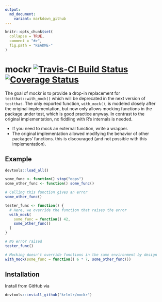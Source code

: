 ```yaml
---
output:
  md_document:
    variant: markdown_github
---
```


<!-- README.md is generated from README.Rmd. Please edit that file -->

```r
knitr::opts_chunk$set(
  collapse = TRUE,
  comment = "#>",
  fig.path = "README-"
)
```

# mockr [![Travis-CI Build Status](https://travis-ci.org/krlmlr/mockr.svg?branch=master)](https://travis-ci.org/krlmlr/mockr) [![Coverage Status](https://img.shields.io/codecov/c/github/krlmlr/mockr/master.svg)](https://codecov.io/github/krlmlr/mockr?branch=master)

The goal of mockr is to provide a drop-in replacement for `testthat::with_mock()`
which will be deprecated in the next version of `testthat`. The only exported
function, `with_mock()`, is modeled closely after the original implementation,
but now only allows mocking functions in the package under test, which is
good practice anyway. In contrast to the original implementation, no fiddling
with R's internals is needed.

- If you need to mock an external function, write a wrapper.
- The original implementation allowed modifying the behavior of other packages'
  functions. this is discouraged (and not possible with this implementation).

## Example

```r
devtools::load_all()
```

```r
some_func <- function() stop("oops")
some_other_func <- function() some_func()

# Calling this function gives an error
some_other_func()

tester_func <- function() {
  # Here, we override the function that raises the error
  with_mock(
    some_func = function() 42,
    some_other_func()
  )
}

# No error raised
tester_func()

# Mocking doesn't override functions in the same environment by design
with_mock(some_func = function() 6 * 7, some_other_func())
```

## Installation

Install from GitHub via

```r
devtools::install_github("krlmlr/mockr")
```
